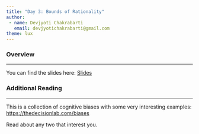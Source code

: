 ```yaml
---
title: "Day 3: Bounds of Rationality" 
author:    
 - name: Devjyoti Chakrabarti     
   email: devjyotichakrabarti@gmail.com 
theme: lux       
---
```


### Overview

------------------------------------------------------------------------

You can find the slides here: [Slides](bounds_of_rationality.qmd)

### Additional Reading

------------------------------------------------------------------------

This is a collection of cognitive biases with some very interesting examples: <https://thedecisionlab.com/biases>

Read about any two that interest you.
